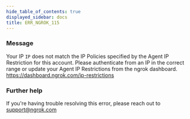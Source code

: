 ```yaml
---
hide_table_of_contents: true
displayed_sidebar: docs
title: ERR_NGROK_115
---
```


### Message

Your IP `IP` does not match the IP Policies specified by the Agent IP Restriction for this account. Please authenticate from an IP in the correct range or update your Agent IP Restrictions from the ngrok dashboard. https://dashboard.ngrok.com/ip-restrictions

### Further help

If you're having trouble resolving this error, please reach out to [support@ngrok.com](mailto:support@ngrok.com?subject=Help%20with%20ERR_NGROK_115)
